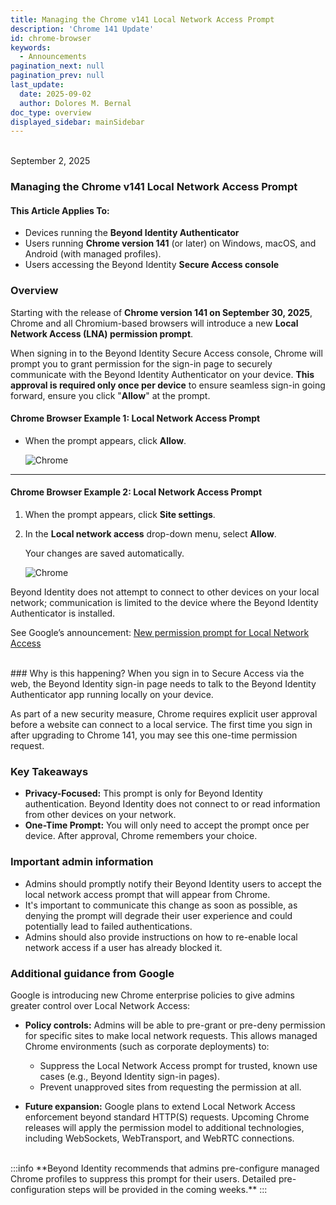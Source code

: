 ```yaml
---
title: Managing the Chrome v141 Local Network Access Prompt
description: 'Chrome 141 Update'
id: chrome-browser
keywords:
  - Announcements
pagination_next: null
pagination_prev: null
last_update:
  date: 2025-09-02
  author: Dolores M. Bernal
doc_type: overview
displayed_sidebar: mainSidebar
---
```


<br/>
September 2, 2025


### Managing the Chrome v141 Local Network Access Prompt

#### This Article Applies To:
- Devices running the **Beyond Identity Authenticator**  
- Users running **Chrome version 141** (or later) on Windows, macOS, and Android (with managed profiles).  
- Users accessing the Beyond Identity **Secure Access console**  

### Overview
Starting with the release of **Chrome version 141 on September 30, 2025**, Chrome and all Chromium-based browsers will introduce a new **Local Network Access (LNA) permission prompt**.  

When signing in to the Beyond Identity Secure Access console, Chrome will prompt you to grant permission for the sign-in page to securely communicate with the Beyond Identity Authenticator on your device.  **This approval is required only once per device** to ensure seamless sign-in going forward, ensure you click "**Allow**" at the prompt.

#### Chrome Browser Example 1: **Local Network Access Prompt**

- When the prompt appears, click **Allow**.

    ![Chrome](../images/prompt1.png)
---

#### Chrome Browser Example 2: **Local Network Access Prompt**

1. When the prompt appears, click **Site settings**.  
2. In the **Local network access** drop-down menu, select **Allow**.  

    Your changes are saved automatically.  

    ![Chrome](../images/prompt2SA.png)


        

Beyond Identity does not attempt to connect to other devices on your local network; communication is limited to the device where the Beyond Identity Authenticator is installed.  

See Google’s announcement: [New permission prompt for Local Network Access](https://developer.chrome.com/blog/local-network-access)  
 
<br/>
### Why is this happening?
When you sign in to Secure Access via the web, the Beyond Identity sign-in page needs to talk to the Beyond Identity Authenticator app running locally on your device.  

As part of a new security measure, Chrome requires explicit user approval before a website can connect to a local service. The first time you sign in after upgrading to Chrome 141, you may see this one-time permission request.  

### Key Takeaways
- **Privacy-Focused:** This prompt is only for Beyond Identity authentication. Beyond Identity does not connect to or read information from other devices on your network.  
- **One-Time Prompt:** You will only need to accept the prompt once per device. After approval, Chrome remembers your choice.  

### Important admin information
- Admins should promptly notify their Beyond Identity users to accept the local network access prompt that will appear from Chrome.  
- It's important to communicate this change as soon as possible, as denying the prompt will degrade their user experience and could potentially lead to failed authentications.  
- Admins should also provide instructions on how to re-enable local network access if a user has already blocked it.  

### Additional guidance from Google
Google is introducing new Chrome enterprise policies to give admins greater control over Local Network Access:  

- **Policy controls:** Admins will be able to pre-grant or pre-deny permission for specific sites to make local network requests. This allows managed Chrome environments (such as corporate deployments) to:  
  - Suppress the Local Network Access prompt for trusted, known use cases (e.g., Beyond Identity sign-in pages).  
  - Prevent unapproved sites from requesting the permission at all.  

- **Future expansion:** Google plans to extend Local Network Access enforcement beyond standard HTTP(S) requests. Upcoming Chrome releases will apply the permission model to additional technologies, including WebSockets, WebTransport, and WebRTC connections.  

<br/>
:::info
**Beyond Identity recommends that admins pre-configure managed Chrome profiles to suppress this prompt for their users. Detailed pre-configuration steps will be provided in the coming weeks.**
:::


<br/>
<br/>
<br/>

